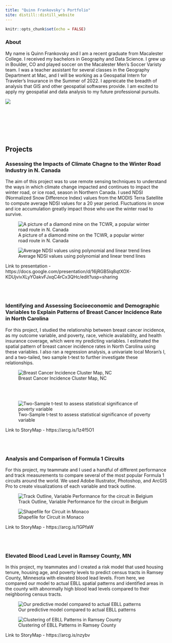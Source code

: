 ```yaml
---
title: "Quinn Frankovsky's Portfolio"
site: distill::distill_website
---
```


```r
knitr::opts_chunk$set(echo = FALSE)

```


### About 

My name is Quinn Frankovsky and I am a recent graduate from Macalester College. I received my bachelors in Geography and Data Science. I grew up in Boulder, CO and played soccer on the Macalester Men's Soccer Varisty team. I was a teacher assistant for several classes in the Geography Department at Mac, and I will be working as a Geospatial Intern for Traveler's Insurance in the Summer of 2022. I appreicate the breadth of analysis that GIS and other geospatial softwares provide. I am excited to apply my geospatial and data analysis to my future professional pursuits. 

![](Frankovsky_Quinn.jpg)


\
\
\
\
\


## Projects


### Assessing the Impacts of Climate Chagne to the Winter Road Industry in N. Canada
The aim of this project was to use remote sensing techniques to understand the ways in which climate change impacted and continues to impact the winter road, or ice road, season in Northern Canada. I used NDSI (Normalized Snow Difference Index) values from the MODIS Terra Satellite to compute average NDSI values for a 20 year period. Fluctuations in snow and ice accumulation greatly impact those who use the winter road to survive. 


![A picture of a diamond mine on the TCWR, a popular winter road route in N. Canada](diamond.png)

![Average NDSI values using polynomial and linear trend lines](results.png)

Link to presentation - https://docs.google.com/presentation/d/16jRGB5Iq8qtXOX-KDUjvivXLyYOakvFJxqC4rCx3QHc/edit?usp=sharing



\
\



### Identifying and Assessing Socioeconomic and Demographic Variables to Explain Patterns of Breast Cancer Incidence Rate in North Carolina 
For this project, I studied the relationship between breast cancer incidence, as my outcome variable, and poverty, race, vehicle availability, and health insurance coverage, which were my predicting variables. I estimated the spatial pattern of breast cancer incidence rates in North Carolina using these variables. I also ran a regression analysis, a univariate local Moran's I, and a two-tailed, two sample t-test to further investigate these relationships. 



![Breast Cancer Incidence Cluster Map, NC](moransI.png)


\
\




![Two-Sample t-test to assess statistical significance of poverty variable](222.png)



Link to StoryMap - https://arcg.is/1z4f5O1

\
\




### Analysis and Comparison of Formula 1 Circuits 
For this project, my teammate and I used a handful of different performance and track measurements to compare several of the most popular Formula 1 circuits around the world. We used Adobe Illustrator, Photoshop, and ArcGIS Pro to create visualizations of each variable and track outline. 


![Track Outline, Variable Performance for the circuit in Belgium](f1.png)



![Shapefile for Circuit in Monaco](f1monaco.png)


Link to StoryMap - https://arcg.is/1GPfaW



\
\



### Elevated Blood Lead Level in Ramsey County, MN 
In this project, my teammates and I created a risk model that used housing tenure, housing age, and poverty levels to predict census tracts in Ramsey County, Minnesota with elevated blood lead levels. From here, we compared our model to actual EBLL spatial patterns and identified areas in the county with abnormally high blood lead levels compared to their neighboring census tracts. 


![Our predictive model compared to actual EBLL patterns](EBLLModel.png)

![Clustering of EBLL Patterns in Ramsey County](EBLLcasestudy.png)

Link to StoryMap - https://arcg.is/nzybv






\
